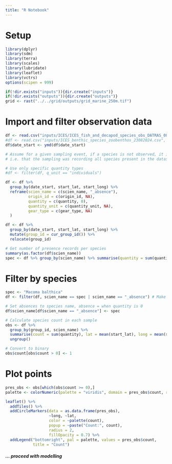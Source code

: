 ```yaml
---
title: "R Notebook"
---
```

# Setup
```r
library(dplyr)
library(sdm)
library(terra)
library(scales)
library(lubridate)
library(leaflet)
library(vctrs)
options(scipen = 999)

if(!dir.exists("inputs")){dir.create("inputs")}
if(!dir.exists("outputs")){dir.create("outputs")}
grid <- rast("../../grid/outputs/grid_marine_250m.tif")
```

# Import and filter observation data
```r
df <- read.csv("inputs/ICES/ICES_fish_and_decapod_species_obs_DATRAS_08112024.csv", sep = "|")
#df <- read.csv("inputs/ICES_benthic_species_zoobenthos_23082024.csv", sep = "|")
df$date_start <- ymd(df$date_start)

# Assume for a given sampling event, if a species is not observed, it is absent.
# i.e. that the sampling was recording all species present in the dataset

# Use only specific quantity types
#df <- filter(df, q_unit == "individuals")

df <- df %>%
  group_by(date_start, start_lat, start_long) %>%
  reframe(scien_name = c(scien_name, "_absence"),
          origin_id = c(origin_id, NA),
          quantity = c(quantity, 0),
          quantity_unit = c(quantity_unit, NA),
          gear_type = c(gear_type, NA)
  )

df <- df %>%
  group_by(date_start, start_lat, start_long) %>%
  mutate(group_id = cur_group_id()) %>%
  relocate(group_id)

# Get number of presence records per species
summary(as.factor(df$scien_name))
spec <- df %>% group_by(scien_name) %>% summarise(quantity = sum(quantity))
```

# Filter by species
```r
spec <- "Macoma balthica"
df <- filter(df, scien_name == spec | scien_name == "_absence") # Make sure to include absence records

# Set absences to species name, absence = when quantity is 0
df$scien_name[df$scien_name == "_absence"] <- spec

# Calculate species count in each sample
obs <- df %>%
  group_by(group_id, scien_name) %>%
  summarise(count = sum(quantity), lat = mean(start_lat), long = mean(start_long)) %>%
  ungroup()

# Convert to binary
obs$count[obs$count > 0] <- 1
```

# Plot points
```r
pres_obs <- obs[which(obs$count >= 0),]
palette <- colorNumeric(palette = "viridis", domain = pres_obs$count, reverse = TRUE)

leaflet() %>%
  addTiles() %>%
  addCircleMarkers(data = as.data.frame(pres_obs),
                   ~long, ~lat,
                   color = ~palette(count),
                   popup = ~paste("Count:", count),
                   radius = 2,
                   fillOpacity = 0.7) %>%
  addLegend("bottomright", pal = palette, values = pres_obs$count,
            title = "Count")
```

##### ... proceed with modelling